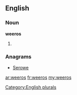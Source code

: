 ==English==

===Noun===
'''weeros'''

# {{plural of|[[weero]]}}

===Anagrams===
* [[Serowe#English|Serowe]]

[[Category:English plurals]]

[[ar:weeros]]
[[fr:weeros]]
[[my:weeros]]